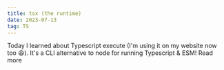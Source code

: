 ```yaml
---
title: tsx (the runtime)
date: 2023-07-13
tag: TS
---
```


Today I learned about Typescript execute (I'm using it on my website now too 😆). It's a CLI alternative to
node for running Typescript & ESM! <TextLink href="https://www.npmjs.com/package/tsx">Read more</TextLink>
